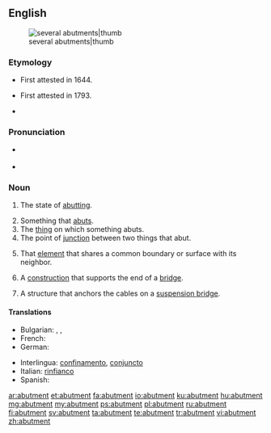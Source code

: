 ==English==
[[Image:Abutments (PSF).png|several abutments|thumb]]

===Etymology===
* First attested in 1644.
* {{sense|Engineering}} First attested in 1793.
* {{suffix|abut|ment}}

===Pronunciation===
* {{a|RP}} {{IPA|/əˈbʌt.mn̩t/}}
* {{a|US}} {{IPA|/əˈbʌt.mn̩t/}}

===Noun===
{{en-noun}}

# {{context|chiefly|of an object}} The state of [[abutting]].
# Something that [[abut]]s.
# The [[thing]] on which something abuts.
# The point of [[junction]] between two things that abut.
# {{context|architecture}} That [[element]] that shares a common boundary or surface with its neighbor.
# {{context|engineering}} A [[construction]] that supports the end of a [[bridge]].
# {{context|engineering}} A structure that anchors the cables on a [[suspension bridge]].

====Translations====
{{trans-top|state of abutting}}
* Bulgarian: {{t+|bg|межда}}, {{t+|bg|граница}}, {{t-|bg|допирна точка}}
* French: {{t+|fr|butée}}
* German: {{t-|de|Angrenzen|n}}
{{trans-mid}}
* Interlingua: [[confinamento]], [[conjuncto]]
* Italian: [[rinfianco]]
* Spanish: {{t-|es|estribo|m}}
{{trans-bottom}}

[[ar:abutment]]
[[et:abutment]]
[[fa:abutment]]
[[io:abutment]]
[[ku:abutment]]
[[hu:abutment]]
[[mg:abutment]]
[[my:abutment]]
[[ps:abutment]]
[[pl:abutment]]
[[ru:abutment]]
[[fi:abutment]]
[[sv:abutment]]
[[ta:abutment]]
[[te:abutment]]
[[tr:abutment]]
[[vi:abutment]]
[[zh:abutment]]